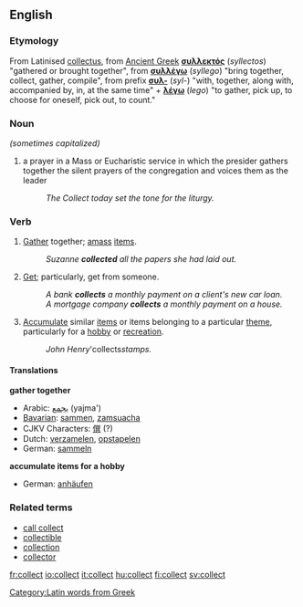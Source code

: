 ==English==

===Etymology===
From Latinised {{Gr.}} [[collectus]], from [[Ancient Greek]] '''[[συλλεκτός]]''' (''syllectos'') "gathered or brought together", from '''[[συλλέγω]]''' (''syllego'') "bring together, collect, gather, compile", from prefix '''[[συλ-]]''' (''syl-'') "with, together, along with, accompanied by, in, at the same time" + '''[[λέγω]]''' (''lego'') "to gather, pick up, to choose for oneself, pick out, to count."

===Noun===
{{en-noun-reg}}  ''(sometimes capitalized)''

# a prayer in a Mass or Eucharistic service in which the presider gathers together the silent prayers of the congregation and voices them as the leader
#: ''The Collect today set the tone for the liturgy.''

===Verb===
{{en-infl-reg-consonant|collect||}}

# [[gather|Gather]] together; [[amass]] [[items]].
#: ''Suzanne '''collected''' all the papers she had laid out.''
# [[get|Get]]; particularly, get from someone.
#: ''A bank '''collects''' a monthly payment on a client's new car loan.'' 
#: ''A mortgage company '''collects''' a monthly payment on a house.''
# [[accumulate|Accumulate]] similar [[items]] or items belonging to a particular [[theme]], particularly for a [[hobby]] or [[recreation]].
#: ''John Henry '''collects'' stamps.''

==== Translations ====
'''gather together'''
*Arabic: [[يجمع]] (yajma')
*[[Bavarian]]: [[sammen]], [[zamsuacha]]
*CJKV Characters: [[僎]] (?)
*Dutch: [[verzamelen]], [[opstapelen]]
*German: [[sammeln]]

'''accumulate items for a hobby'''
*German: [[anhäufen]]

===Related terms===
*[[call collect]]
*[[collectible]]
*[[collection]]
*[[collector]]

[[fr:collect]]
[[io:collect]]
[[it:collect]]
[[hu:collect]]
[[fi:collect]]
[[sv:collect]]
[[Category:Latin words from Greek]]